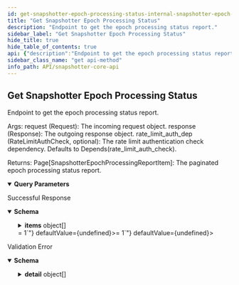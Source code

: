 ```yaml
---
id: get-snapshotter-epoch-processing-status-internal-snapshotter-epoch-processing-status-get
title: "Get Snapshotter Epoch Processing Status"
description: "Endpoint to get the epoch processing status report."
sidebar_label: "Get Snapshotter Epoch Processing Status"
hide_title: true
hide_table_of_contents: true
api: {"description":"Endpoint to get the epoch processing status report.\n\nArgs:\n    request (Request): The incoming request object.\n    response (Response): The outgoing response object.\n    rate_limit_auth_dep (RateLimitAuthCheck, optional): The rate limit authentication check dependency. Defaults to Depends(rate_limit_auth_check).\n\nReturns:\n    Page[SnapshotterEpochProcessingReportItem]: The paginated epoch processing status report.","operationId":"get_snapshotter_epoch_processing_status_internal_snapshotter_epochProcessingStatus_get","parameters":[{"required":false,"schema":{"title":"Page","minimum":1,"type":"integer","default":1},"name":"page","in":"query"},{"required":false,"schema":{"title":"Size","maximum":30,"minimum":1,"type":"integer","default":10},"name":"size","in":"query"}],"security":[{"api_key":[]}],"responses":{"200":{"description":"Successful Response","content":{"application/json":{"schema":{"title":"CustomizedPage[SnapshotterEpochProcessingReportItem]","required":["items"],"type":"object","properties":{"items":{"title":"Items","type":"array","items":{"title":"SnapshotterEpochProcessingReportItem","type":"object","properties":{"epochId":{"title":"Epochid","type":"integer","default":0},"epochEnd":{"title":"Epochend","type":"integer","default":0},"transitionStatus":{"title":"Transitionstatus","type":"object","additionalProperties":{"anyOf":[{"title":"SnapshotterStateUpdate","required":["status","timestamp"],"type":"object","properties":{"status":{"title":"Status","type":"string"},"error":{"title":"Error","type":"string"},"extra":{"title":"Extra","type":"object"},"timestamp":{"title":"Timestamp","type":"integer"}}},{"type":"object","additionalProperties":{"title":"SnapshotterStateUpdate","required":["status","timestamp"],"type":"object","properties":{"status":{"title":"Status","type":"string"},"error":{"title":"Error","type":"string"},"extra":{"title":"Extra","type":"object"},"timestamp":{"title":"Timestamp","type":"integer"}}}}]},"default":{}}}}},"total":{"title":"Total","minimum":0,"type":"integer"},"page":{"title":"Page","minimum":1,"type":"integer"},"size":{"title":"Size","minimum":1,"type":"integer"},"pages":{"title":"Pages","minimum":0,"type":"integer"}}}}}},"422":{"description":"Validation Error","content":{"application/json":{"schema":{"title":"HTTPValidationError","type":"object","properties":{"detail":{"title":"Detail","type":"array","items":{"title":"ValidationError","required":["loc","msg","type"],"type":"object","properties":{"loc":{"title":"Location","type":"array","items":{"anyOf":[{"type":"string"},{"type":"integer"}]}},"msg":{"title":"Message","type":"string"},"type":{"title":"Error Type","type":"string"}}}}}}}}}},"method":"get","path":"/internal/snapshotter/epochProcessingStatus","servers":[{"url":"https://<TODO>/api/","description":"Uniswap V2"},{"url":"https://<TODO>/api/","description":"Phase 2 Quests"}],"securitySchemes":{"api_key":{"type":"apiKey","name":"X-API-Key","in":"header"}},"info":{"title":"Snapshotter Core API","version":"0.1.0"},"postman":{"name":"Get Snapshotter Epoch Processing Status","description":{"content":"Endpoint to get the epoch processing status report.\n\nArgs:\n    request (Request): The incoming request object.\n    response (Response): The outgoing response object.\n    rate_limit_auth_dep (RateLimitAuthCheck, optional): The rate limit authentication check dependency. Defaults to Depends(rate_limit_auth_check).\n\nReturns:\n    Page[SnapshotterEpochProcessingReportItem]: The paginated epoch processing status report.","type":"text/plain"},"url":{"path":["internal","snapshotter","epochProcessingStatus"],"host":["{{baseUrl}}"],"query":[{"disabled":false,"key":"page","value":""},{"disabled":false,"key":"size","value":""}],"variable":[]},"header":[{"key":"Accept","value":"application/json"}],"method":"GET","auth":{"type":"apikey","apikey":[{"type":"any","value":"X-API-Key","key":"key"},{"type":"any","value":"<API Key>","key":"value"},{"type":"any","value":"header","key":"in"}]}}}
sidebar_class_name: "get api-method"
info_path: API/snapshotter-core-api
---
```



## Get Snapshotter Epoch Processing Status



Endpoint to get the epoch processing status report.

Args:
    request (Request): The incoming request object.
    response (Response): The outgoing response object.
    rate_limit_auth_dep (RateLimitAuthCheck, optional): The rate limit authentication check dependency. Defaults to Depends(rate_limit_auth_check).

Returns:
    Page[SnapshotterEpochProcessingReportItem]: The paginated epoch processing status report.

<details style={{"marginBottom":"1rem"}} data-collapsed={false} open={true}><summary style={{}}><strong>Query Parameters</strong></summary><div><ul><ParamsItem className={"paramsItem"} param={{"required":false,"schema":{"title":"Page","minimum":1,"type":"integer","default":1},"name":"page","in":"query"}}></ParamsItem><ParamsItem className={"paramsItem"} param={{"required":false,"schema":{"title":"Size","maximum":30,"minimum":1,"type":"integer","default":10},"name":"size","in":"query"}}></ParamsItem></ul></div></details><div><ApiTabs><TabItem label={"200"} value={"200"}><div>

Successful Response

</div><div><MimeTabs schemaType={"response"}><TabItem label={"application/json"} value={"application/json"}><SchemaTabs><TabItem label={"Schema"} value={"Schema"}><details style={{}} data-collapsed={false} open={true}><summary style={{"textAlign":"left"}}><strong>Schema</strong></summary><div style={{"textAlign":"left","marginLeft":"1rem"}}></div><ul style={{"marginLeft":"1rem"}}><SchemaItem collapsible={true} className={"schemaItem"}><details style={{}}><summary style={{}}><strong>items</strong><span style={{"opacity":"0.6"}}> object[]</span></summary><div style={{"marginLeft":"1rem"}}><SchemaItem collapsible={false} name={"epochId"} required={false} schemaDescription={undefined} schemaName={"Epochid"} qualifierMessage={undefined} defaultValue={0}></SchemaItem><SchemaItem collapsible={false} name={"epochEnd"} required={false} schemaDescription={undefined} schemaName={"Epochend"} qualifierMessage={undefined} defaultValue={0}></SchemaItem><SchemaItem collapsible={true} className={"schemaItem"}><details style={{}}><summary style={{}}><strong>transitionStatus</strong><span style={{"opacity":"0.6"}}> object</span></summary><div style={{"marginLeft":"1rem"}}><SchemaItem collapsible={false} name={"anyOf"} required={false} schemaDescription={undefined} schemaName={""} qualifierMessage={undefined} defaultValue={undefined}></SchemaItem></div></details></SchemaItem></div></details></SchemaItem><SchemaItem collapsible={false} name={"total"} required={false} schemaDescription={undefined} schemaName={"Total"} qualifierMessage={undefined} defaultValue={undefined}></SchemaItem><SchemaItem collapsible={false} name={"page"} required={false} schemaDescription={undefined} schemaName={"Page"} qualifierMessage={"**Possible values:** `>= 1`"} defaultValue={undefined}></SchemaItem><SchemaItem collapsible={false} name={"size"} required={false} schemaDescription={undefined} schemaName={"Size"} qualifierMessage={"**Possible values:** `>= 1`"} defaultValue={undefined}></SchemaItem><SchemaItem collapsible={false} name={"pages"} required={false} schemaDescription={undefined} schemaName={"Pages"} qualifierMessage={undefined} defaultValue={undefined}></SchemaItem></ul></details></TabItem><TabItem label={"Example (from schema)"} value={"Example (from schema)"}><ResponseSamples responseExample={"{\n  \"items\": [\n    {\n      \"epochId\": 0,\n      \"epochEnd\": 0,\n      \"transitionStatus\": {}\n    }\n  ],\n  \"total\": 0,\n  \"page\": 0,\n  \"size\": 0,\n  \"pages\": 0\n}"} language={"json"}></ResponseSamples></TabItem></SchemaTabs></TabItem></MimeTabs></div></TabItem><TabItem label={"422"} value={"422"}><div>

Validation Error

</div><div><MimeTabs schemaType={"response"}><TabItem label={"application/json"} value={"application/json"}><SchemaTabs><TabItem label={"Schema"} value={"Schema"}><details style={{}} data-collapsed={false} open={true}><summary style={{"textAlign":"left"}}><strong>Schema</strong></summary><div style={{"textAlign":"left","marginLeft":"1rem"}}></div><ul style={{"marginLeft":"1rem"}}><SchemaItem collapsible={true} className={"schemaItem"}><details style={{}}><summary style={{}}><strong>detail</strong><span style={{"opacity":"0.6"}}> object[]</span></summary><div style={{"marginLeft":"1rem"}}><SchemaItem collapsible={true} className={"schemaItem"}><details style={{}}><summary style={{}}><strong>loc</strong><span style={{"opacity":"0.6"}}> object[]</span></summary><div style={{"marginLeft":"1rem"}}><div><div><span className={"badge badge--info"}>anyOf</span><SchemaTabs><TabItem label={"MOD1"} value={"0-item-properties"}><li><div><strong>string</strong></div></li></TabItem><TabItem label={"MOD2"} value={"1-item-properties"}><li><div><strong>integer</strong></div></li></TabItem></SchemaTabs></div></div></div></details></SchemaItem><SchemaItem collapsible={false} name={"msg"} required={false} schemaDescription={undefined} schemaName={"Message"} qualifierMessage={undefined} defaultValue={undefined}></SchemaItem><SchemaItem collapsible={false} name={"type"} required={false} schemaDescription={undefined} schemaName={"Error Type"} qualifierMessage={undefined} defaultValue={undefined}></SchemaItem></div></details></SchemaItem></ul></details></TabItem><TabItem label={"Example (from schema)"} value={"Example (from schema)"}><ResponseSamples responseExample={"{\n  \"detail\": [\n    {\n      \"loc\": [\n        \"string\",\n        0\n      ],\n      \"msg\": \"string\",\n      \"type\": \"string\"\n    }\n  ]\n}"} language={"json"}></ResponseSamples></TabItem></SchemaTabs></TabItem></MimeTabs></div></TabItem></ApiTabs></div>
      